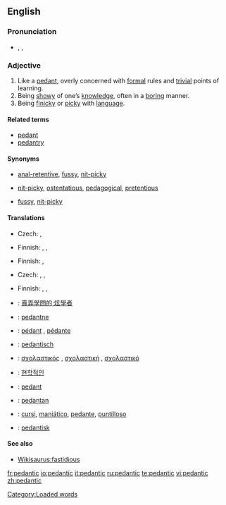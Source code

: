 {{was wotd|2006|March|31}}
==English==

===Pronunciation===
* {{enPR|pa-dăn'tĭk}}, {{IPA|/pəˈdæn.tɪk/}}, {{SAMPA|/p@"d{ntIk/}}
*: {{audio|en-us-pedantic.ogg|Audio (US)}}
*: {{rhymes|æntɪk}}

===Adjective===
{{en-adj}}

# Like a [[pedant]], overly concerned with [[formal]] rules and [[trivial]] points of learning.
# Being [[showy]] of one’s [[knowledge]], often in a [[boring]] manner.
# Being [[finicky]] or [[picky]] with [[language]].

====Related terms====
* [[pedant]]
* [[pedantry]]

====Synonyms====
* {{sense|like a pedant}} {{i|informal, derogatory}} [[anal-retentive]], [[fussy]], [[nit-picky]]
* {{sense|knowledge-peacock}} {{i|sometimes applicable}} [[nit-picky]], [[ostentatious]], [[pedagogical]], [[pretentious]]
* {{sense|linguistically affected}} [[fussy]], [[nit-picky]]

====Translations====
{{trans-top|like a pedant}}
* Czech: {{t-|cs|pedantský|f}},  {{t-|cs|pedantický|m}}
{{trans-mid}}
* Finnish: {{t-|fi|pedanttinen}}, {{t-|fi|pikkumainen}}, {{t+|fi|pikkutarkka}}
{{trans-bottom}}

{{trans-top|being showy of one's knowledge}}
* Finnish: {{t-|fi|pedanttinen}}, {{t-|fi|rikkiviisas}}
{{trans-mid}}
{{trans-bottom}}

{{trans-top|being finicky with language}}
* Czech: {{t-|cs|pedantský|f}},  {{t-|cs|pedantický|m}}, {{t-|cs|slovíčkářský|m}}
{{trans-mid}}
* Finnish: {{t-|fi|pedanttinen}}, {{t-|fi|sanatarkka}}, {{t-|fi|kirjaimellinen}}
{{trans-bottom}}

{{checktrans-top}}
* {{ttbc|Chinese}}: [[賣弄學問的;炫學者]]
* {{ttbc|Estonian}}: [[pedantne]]
* {{ttbc|French}}: [[pédant]] {{m}}, [[pédante]] {{f}}
* {{ttbc|German}}: [[pedantisch]]
{{trans-mid}}
* {{ttbc|Greek}}: [[σχολαστικός]] {{m}}, [[σχολαστική]] {{f}}, [[σχολαστικό]] {{n}}
* {{ttbc|Korean}}: [[현학적인]]
* {{ttbc|Romanian}}: [[pedant]]
* {{ttbc|Serbian}}: [[pedantan]]
* {{ttbc|Spanish}}: [[cursi]], [[maniático]], [[pedante]], [[puntilloso]]
* {{ttbc|Swedish}}: [[pedantisk]]
{{trans-bottom}}

====See also====
* [[Wikisaurus:fastidious]]

[[Category:Loaded words]]

[[fr:pedantic]]
[[io:pedantic]]
[[it:pedantic]]
[[ru:pedantic]]
[[te:pedantic]]
[[vi:pedantic]]
[[zh:pedantic]]